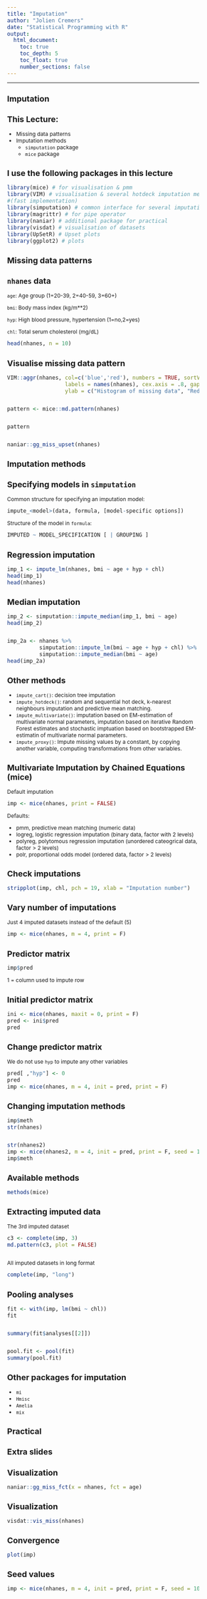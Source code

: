 ```yaml
---
title: "Imputation"
author: "Jolien Cremers"
date: "Statistical Programming with R"
output: 
  html_document:
    toc: true
    toc_depth: 5
    toc_float: true
    number_sections: false
---
```

<style type="text/css">

body{ /* Normal  */
      font-size: 12px;
  }
td {  /* Table  */
  font-size: 12px;
}
h1.title {
  font-size: 18px;
  color: DarkBlue;
}
h1 { /* Header 1 */
  font-size: 18px;
}
h2 { /* Header 2 */
    font-size: 18px;
}
h3 { /* Header 3 */
  font-size: 18px;
}
code.r{ /* Code block */
    font-size: 12px;
}
pre { /* Code block - determines code spacing between lines */
    font-size: 14px;
}
</style>

---




# Imputation

## This Lecture:

- Missing data patterns
- Imputation methods
  * `simputation` package
  * `mice` package

## I use the following packages in this lecture

```r

library(mice) # for visualisation & pmm
library(VIM) # visualisation & several hotdeck imputation methods 
#(fast implementation)
library(simputation) # common interface for several imputation methods
library(magrittr) # for pipe operator
library(naniar) # additional package for practical
library(visdat) # visualisation of datasets
library(UpSetR) # Upset plots
library(ggplot2) # plots

```

# Missing data patterns

## `nhanes` data {.smaller}

`age`: Age group (1=20-39, 2=40-59, 3=60+)

`bmi`: Body mass index (kg/m**2)

`hyp`: High blood pressure, hypertension (1=no,2=yes)

`chl`: Total serum cholesterol (mg/dL)

```r
head(nhanes, n = 10)
```


## Visualise missing data pattern {.smaller}

```r

VIM::aggr(nhanes, col=c('blue','red'), numbers = TRUE, sortVars = TRUE,
                  labels = names(nhanes), cex.axis = .8, gap = 3, 
                  ylab = c("Histogram of missing data", "Red is Missing Data"))

```


## 
```r
pattern <- mice::md.pattern(nhanes)
```

##
```r
pattern
```

##
```r
naniar::gg_miss_upset(nhanes)
```


# Imputation methods

## Specifying models in `simputation`

Common structure for specifying an imputation model:

```r
impute_<model>(data, formula, [model-specific options])
```

Structure of the model in `formula`:

```r
IMPUTED ~ MODEL_SPECIFICATION [ | GROUPING ]
```


## Regression imputation {.smaller}

```r
imp_1 <- impute_lm(nhanes, bmi ~ age + hyp + chl)
head(imp_1)
head(nhanes)
```

## Median imputation

```r
imp_2 <- simputation::impute_median(imp_1, bmi ~ age)
head(imp_2)
```

##

```r

imp_2a <- nhanes %>%
          simputation::impute_lm(bmi ~ age + hyp + chl) %>%
          simputation::impute_median(bmi ~ age)
head(imp_2a)
```

## Other methods

- `impute_cart()`: decision tree imputation
- `impute_hotdeck()`:  random and sequential hot deck, k-nearest neighbours imputation and predictive mean matching.
- `impute_multivariate()`: imputation based on EM-estimation of multivariate normal parameters, imputation based on iterative Random Forest estimates and stochastic imptuation based on bootstrapped EM-estimatin of multivariate normal parameters.
- `impute_proxy()`: Impute missing values by a constant, by copying another variable, computing transformations from other variables.


## Multivariate Imputation by Chained Equations (mice)

Default imputation

```r
imp <- mice(nhanes, print = FALSE)
```

Defaults:

  - pmm, predictive mean matching (numeric data)
  - logreg, logistic regression imputation (binary data, factor with 2 levels)
  - polyreg, polytomous regression imputation (unordered cateogrical data, factor > 2 levels)
  - polr, proportional odds model (ordered data, factor > 2 levels)

## Check imputations

```r
stripplot(imp, chl, pch = 19, xlab = "Imputation number")
```

## Vary number of imputations

Just 4 imputed datasets instead of the default (5)

```r
imp <- mice(nhanes, m = 4, print = F)
```

## Predictor matrix

```r
imp$pred
```

1 = column used to impute row

## Initial predictor matrix

```r
ini <- mice(nhanes, maxit = 0, print = F)
pred <- ini$pred
pred
```


## Change predictor matrix 

We do not use `hyp` to impute any other variables

```r
pred[ ,"hyp"] <- 0
pred
imp <- mice(nhanes, m = 4, init = pred, print = F)
```


## Changing imputation methods

```r
imp$meth
str(nhanes)
```

##

```r
str(nhanes2)
imp <- mice(nhanes2, m = 4, init = pred, print = F, seed = 101)
imp$meth
```

## Available methods {.smaller}

```r
methods(mice)
```

## Extracting imputed data

The 3rd imputed dataset
```r
c3 <- complete(imp, 3) 
md.pattern(c3, plot = FALSE)
```

## {.smaller}
All imputed datasets in long format

```r
complete(imp, "long")
```


## Pooling analyses {.smaller}

```r
fit <- with(imp, lm(bmi ~ chl))
fit
```

##

```r
summary(fit$analyses[[2]])
```

##

```r
pool.fit <- pool(fit)
summary(pool.fit)
```

## Other packages for imputation

- `mi`
- `Hmisc`
- `Amelia`
- `mix`

# Practical 

# Extra slides

## Visualization
```r
naniar::gg_miss_fct(x = nhanes, fct = age)
```


## Visualization
```r
visdat::vis_miss(nhanes)
```


## Convergence

```r
plot(imp)
```

## Seed values

```r
imp <- mice(nhanes, m = 4, init = pred, print = F, seed = 101)
```
